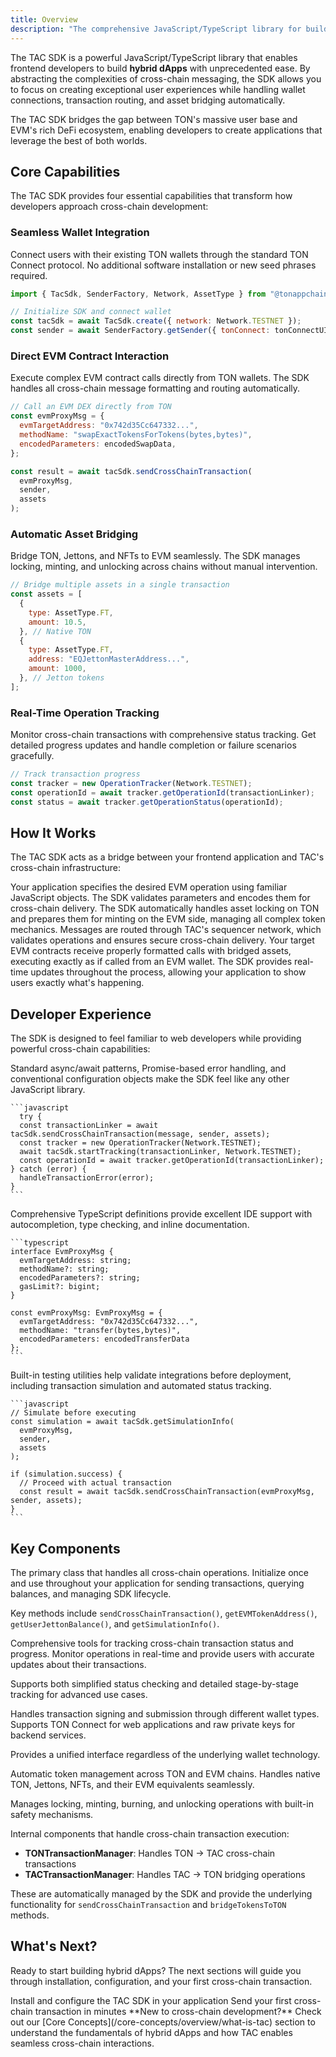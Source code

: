 ```yaml
---
title: Overview
description: "The comprehensive JavaScript/TypeScript library for building hybrid dApps that seamlessly connect TON and EVM ecosystems"
---
```


The TAC SDK is a powerful JavaScript/TypeScript library that enables frontend developers to build **hybrid dApps** with unprecedented ease. By abstracting the complexities of cross-chain messaging, the SDK allows you to focus on creating exceptional user experiences while handling wallet connections, transaction routing, and asset bridging automatically.

<Note>
  The TAC SDK bridges the gap between TON's massive user base and EVM's rich
  DeFi ecosystem, enabling developers to create applications that leverage the
  best of both worlds.
</Note>

## Core Capabilities

The TAC SDK provides four essential capabilities that transform how developers approach cross-chain development:

### Seamless Wallet Integration

Connect users with their existing TON wallets through the standard TON Connect protocol. No additional software installation or new seed phrases required.

```javascript
import { TacSdk, SenderFactory, Network, AssetType } from "@tonappchain/sdk";

// Initialize SDK and connect wallet
const tacSdk = await TacSdk.create({ network: Network.TESTNET });
const sender = await SenderFactory.getSender({ tonConnect: tonConnectUI });
```

### Direct EVM Contract Interaction

Execute complex EVM contract calls directly from TON wallets. The SDK handles all cross-chain message formatting and routing automatically.

```javascript
// Call an EVM DEX directly from TON
const evmProxyMsg = {
  evmTargetAddress: "0x742d35Cc647332...",
  methodName: "swapExactTokensForTokens(bytes,bytes)",
  encodedParameters: encodedSwapData,
};

const result = await tacSdk.sendCrossChainTransaction(
  evmProxyMsg,
  sender,
  assets
);
```

### Automatic Asset Bridging

Bridge TON, Jettons, and NFTs to EVM seamlessly. The SDK manages locking, minting, and unlocking across chains without manual intervention.

```javascript
// Bridge multiple assets in a single transaction
const assets = [
  {
    type: AssetType.FT,
    amount: 10.5,
  }, // Native TON
  {
    type: AssetType.FT,
    address: "EQJettonMasterAddress...",
    amount: 1000,
  }, // Jetton tokens
];
```

### Real-Time Operation Tracking

Monitor cross-chain transactions with comprehensive status tracking. Get detailed progress updates and handle completion or failure scenarios gracefully.

```javascript
// Track transaction progress
const tracker = new OperationTracker(Network.TESTNET);
const operationId = await tracker.getOperationId(transactionLinker);
const status = await tracker.getOperationStatus(operationId);
```

## How It Works

The TAC SDK acts as a bridge between your frontend application and TAC's cross-chain infrastructure:

<Steps>
  <Step title="Message Preparation" icon="settings">
    Your application specifies the desired EVM operation using familiar
    JavaScript objects. The SDK validates parameters and encodes them for
    cross-chain delivery.
  </Step>

<Step title="Asset Management" icon="coins">
  The SDK automatically handles asset locking on TON and prepares them for
  minting on the EVM side, managing all complex token mechanics.
</Step>

<Step title="Cross-Chain Routing" icon="arrow-left-right">
  Messages are routed through TAC's sequencer network, which validates
  operations and ensures secure cross-chain delivery.
</Step>

<Step title="EVM Execution" icon="play">
  Your target EVM contracts receive properly formatted calls with bridged
  assets, executing exactly as if called from an EVM wallet.
</Step>

  <Step title="Status Updates" icon="chart-line">
    The SDK provides real-time updates throughout the process, allowing your
    application to show users exactly what's happening.
  </Step>
</Steps>

## Developer Experience

The SDK is designed to feel familiar to web developers while providing powerful cross-chain capabilities:

<Tabs>
  <Tab title="Familiar Patterns">
    Standard async/await patterns, Promise-based error handling, and conventional configuration objects make the SDK feel like any other JavaScript library.
    
    ```javascript
      try {
      const transactionLinker = await tacSdk.sendCrossChainTransaction(message, sender, assets);
      const tracker = new OperationTracker(Network.TESTNET);
      await tacSdk.startTracking(transactionLinker, Network.TESTNET);
      const operationId = await tracker.getOperationId(transactionLinker);
    } catch (error) {
      handleTransactionError(error);
    } 
    ```
  </Tab>
  
  <Tab title="TypeScript First">
    Comprehensive TypeScript definitions provide excellent IDE support with autocompletion, type checking, and inline documentation.
    
    ```typescript
    interface EvmProxyMsg {
      evmTargetAddress: string;
      methodName?: string;
      encodedParameters?: string;
      gasLimit?: bigint;
    }
    
    const evmProxyMsg: EvmProxyMsg = {
      evmTargetAddress: "0x742d35Cc647332...",
      methodName: "transfer(bytes,bytes)",
      encodedParameters: encodedTransferData
    };
    ```
  </Tab>
  
  <Tab title="Testing & Simulation">
    Built-in testing utilities help validate integrations before deployment, including transaction simulation and automated status tracking.
    
    ```javascript
    // Simulate before executing
    const simulation = await tacSdk.getSimulationInfo(
      evmProxyMsg,
      sender,
      assets
    );
    
    if (simulation.success) {
      // Proceed with actual transaction
      const result = await tacSdk.sendCrossChainTransaction(evmProxyMsg, sender, assets);
    }
    ```
  </Tab>
</Tabs>

## Key Components

<Accordion title="TacSdk - Main Interface" icon="code">
The primary class that handles all cross-chain operations. Initialize once and use throughout your application for sending transactions, querying balances, and managing SDK lifecycle.

Key methods include `sendCrossChainTransaction()`, `getEVMTokenAddress()`, `getUserJettonBalance()`, and `getSimulationInfo()`.

</Accordion>

<Accordion title="OperationTracker - Status Monitoring" icon="chart-line">
Comprehensive tools for tracking cross-chain transaction status and progress. Monitor operations in real-time and provide users with accurate updates about their transactions.

Supports both simplified status checking and detailed stage-by-stage tracking for advanced use cases.

</Accordion>

<Accordion title="SenderFactory - Wallet Management" icon="wallet">
Handles transaction signing and submission through different wallet types. Supports TON Connect for web applications and raw private keys for backend services.

Provides a unified interface regardless of the underlying wallet technology.

</Accordion>

<Accordion title="Asset Bridging System" icon="arrow-left-right">
Automatic token management across TON and EVM chains. Handles native TON, Jettons, NFTs, and their EVM equivalents seamlessly.

Manages locking, minting, burning, and unlocking operations with built-in safety mechanisms.

</Accordion>

<Accordion title="Transaction Managers" icon="gear">
Internal components that handle cross-chain transaction execution:

- **TONTransactionManager**: Handles TON → TAC cross-chain transactions
- **TACTransactionManager**: Handles TAC → TON bridging operations

These are automatically managed by the SDK and provide the underlying functionality for `sendCrossChainTransaction` and `bridgeTokensToTON` methods.

</Accordion>

## What's Next?

Ready to start building hybrid dApps? The next sections will guide you through installation, configuration, and your first cross-chain transaction.

<CardGroup cols={2}>
  <Card
    title="Installation Guide"
    icon="download"
    href="/build/sdk/installation"
  >
    Install and configure the TAC SDK in your application
  </Card>
  <Card title="Quick Start" icon="rocket" href="/build/quickstart">
    Send your first cross-chain transaction in minutes
  </Card>
</CardGroup>

<Note>
  **New to cross-chain development?** Check out our [Core
  Concepts](/core-concepts/overview/what-is-tac) section to understand the
  fundamentals of hybrid dApps and how TAC enables seamless cross-chain
  interactions.
</Note>
